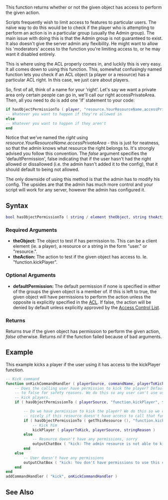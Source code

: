  
{{Server function}}
This function returns whether or not the given object has access to perform the given action. 
{{Note|Only certain action names work. This function seems to return ''nil'' and output a bad argument error when checking if an object has rights for an action which doesn't start with ''function.'', ''command.'' or ''resource.'' keywords.}}

Scripts frequently wish to limit access to features to particular users. The naïve way to do this would be to check if the player who is attempting to perform an action is in a particular group (usually the Admin group). The main issue with doing this is that the Admin group is not guaranteed to exist. It also doesn't give the server admin any flexibility. He might want to allow his 'moderators' access to the function you're limiting access to, or he may want it disabled entirely. 

This is where using the ACL properly comes in, and luckily this is very easy. It all comes down to using this function. This, somewhat confusingly named function lets you check if an ACL object (a player or a resource) has a particular ACL right. In this case, we just care about players.

So, first of all, think of a name for your 'right'. Let's say we want a private area only certain people can go in, we'll call our right accessPrivateArea. Then, all you need to do is add one 'if' statement to your code:
<syntaxhighlight lang="lua">if hasObjectPermissionTo ( player, "resource.YourResourceName.accessPrivateArea", false ) then
-- Whatever you want to happen if they're allowed in
else
-- Whatever you want to happen if they aren't
end
</syntaxhighlight>

Notice that we've named the ''right'' using ''resource.YourResourceName.accessPrivateArea'' - this is just for neatness, so that the admin knows what resource the right belongs to. It's strongly advised you follow this convention. The ''false'' argument specifies the 'defaultPermission', false indicating that if the user hasn't had the right allowed or dissallowed (i.e. the admin hasn't added it to the config), that it should default to being not allowed.

The only downside of using this method is that the admin has to modify his config. The upsides are that the admin has much more control and your script will work for any server, however the admin has configured it.

==Syntax== 
<syntaxhighlight lang="lua">
bool hasObjectPermissionTo ( string / element theObject, string theAction [, bool defaultPermission = true ] )
</syntaxhighlight> 
<!-- Yes! This is actually correct this time ^^ notice theObject can be a string! -->
{{OOP|This function is also a static function underneath the ACL class.|[[/ACL.md|ACL]].hasObjectPermissionTo||}}
===Required Arguments=== 
*'''theObject:''' The object to test if has permission to. This can be a client element (ie. a player), a resource or a string in the form "user.<name>" or "resource.<name>".
*'''theAction:''' The action to test if the given object has access to. Ie. "function.kickPlayer".

===Optional Arguments=== 
{{OptionalArg}} 
*'''defaultPermission:''' The default permission if none is specified in either of the groups the given object is a member of. If this is left to true, the given object will have permissions to perform the action unless the opposite is explicitly specified in the [[/ACL.md|ACL]]. If false, the action will be denied by default unless explicitly approved by the [[/Access Control List.md|Access Control List]].

===Returns===
Returns ''true'' if the given object has permission to perform the given action, ''false'' otherwise. Returns ''nil'' if the function failed because of bad arguments.

==Example== 
This example kicks a player if the user using it has access to the kickPlayer function.
<syntaxhighlight lang="lua">
-- Kick command
function onKickCommandHandler ( playerSource, commandName, playerToKick, stringReason )
    -- Does the calling user have permission to kick the player? Default
    -- to false for safety reasons. We do this so any user can't use us to
    -- kick players.
    if ( hasObjectPermissionTo ( playerSource, "function.kickPlayer", false ) ) then

        -- Do we have permission to kick the player? We do this so we can fail
        -- nicely if this resource doesn't have access to call that function.
        if ( hasObjectPermissionTo ( getThisResource (), "function.kickPlayer", true ) ) then
            -- Kick him
            kickPlayer ( playerToKick, playerSource, stringReason )
        else
            -- Resource doesn't have any permissions, sorry
            outputChatBox ( "kick: The admin resource is not able to kick players. Please give this resource access to 'function.kickPlayer' in the ACL to use this function.", playerSource )
        end
    else
        -- User doesn't have any permissions
        outputChatBox ( "kick: You don't have permissions to use this command.", playerSource )
    end
end
addCommandHandler ( "kick", onKickCommandHandler )
</syntaxhighlight>

==See Also==
<!-- Change FunctionArea to the area that this function is in on the main function list page, e.g. Server, Player, Vehicle etc -->
{{ACL_functions}}